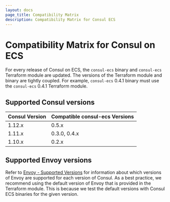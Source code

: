 ```yaml
---
layout: docs
page_title: Compatibility Matrix
description: Compatibility Matrix for Consul ECS
---
```


# Compatibility Matrix for Consul on ECS

For every release of Consul on ECS, the `consul-ecs` binary and `consul-ecs` Terraform module are updated. The versions of the Terraform module and binary are tightly coupled. For example, `consul-ecs` 0.4.1 binary must use the `consul-ecs` 0.4.1 Terraform module.

## Supported Consul versions



| Consul Version | Compatible consul-ecs Versions  |
| -------------- | ------------------------------- |
| 1.12.x | 0.5.x        |
| 1.11.x | 0.3.0, 0.4.x |
| 1.10.x | 0.2.x        |


## Supported Envoy versions

Refer to [Envoy - Supported Versions](/docs/connect/proxies/envoy#supported-versions) for information about which versions of Envoy are supported for each version of Consul. As a best practice, we recommend using the default version of Envoy that is provided in the Terraform module. This is because we test the default versions with Consul ECS binaries for the given version.
